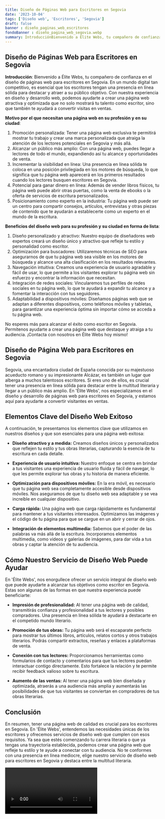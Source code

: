 ```yaml
---
title: Diseño de Páginas Web para Escritores en Segovia
date: '2023-10-04'
tags: ['Diseño web', 'Escritores', 'Segovia']
draft: false
banner : diseño_paginas_web_escritores
fondoBanner : diseño_pagina_web_segovia.webp
summary: IntroducciónBienvenido a Élite Webs, tu compañero de confianza en el diseño de páginas web para escritores en Segovia. En un mundo digital tan competitivo, es esencial que los escritores tengan una presencia en línea sólida para destacar y atraer a su público objetivo. Con nuestra experiencia en diseño y desarrollo web, podemos ayudarte a crear una página web atractiva y optimizada que no solo mostrará tu talento como escritor, sino que también te ayudará a convertir visitas en ventas.
---
```


## Diseño de Páginas Web para Escritores en Segovia

**Introducción**:
Bienvenido a Élite Webs, tu compañero de confianza en el diseño de páginas web para escritores en Segovia. En un mundo digital tan competitivo, es esencial que los escritores tengan una presencia en línea sólida para destacar y atraer a su público objetivo. Con nuestra experiencia en diseño y desarrollo web, podemos ayudarte a crear una página web atractiva y optimizada que no solo mostrará tu talento como escritor, sino que también te ayudará a convertir visitas en ventas.

**Motivo por el que necesitan una página web en su profesión y en su ciudad**:
1. Promoción personalizada: Tener una página web exclusiva te permitirá mostrar tu trabajo y crear una marca personalizada que atraiga la atención de los lectores potenciales en Segovia y más allá.
2. Alcanzar un público más amplio: Con una página web, puedes llegar a lectores de todo el mundo, expandiendo así tu alcance y oportunidades de venta.
3. Incrementar la visibilidad en línea: Una presencia en línea sólida te coloca en una posición privilegiada en los motores de búsqueda, lo que significa que tu página web aparecerá en los primeros resultados cuando los lectores busquen escritores en Segovia.
4. Potencial para ganar dinero en línea: Además de vender libros físicos, tu página web puede abrir otras puertas, como la venta de ebooks o la oferta de servicios de escritura personalizados.
5. Posicionamiento como experto en la industria: Tu página web puede ser un centro para compartir consejos, artículos, entrevistas y otras piezas de contenido que te ayudarán a establecerte como un experto en el mundo de la escritura.

**Beneficios del diseño web para su profesión y su ciudad en forma de lista**:
1. Diseño personalizado y atractivo: Nuestro equipo de diseñadores web expertos creará un diseño único y atractivo que refleje tu estilo y personalidad como escritor.
2. Optimización para buscadores: Utilizaremos técnicas de SEO para asegurarnos de que tu página web sea visible en los motores de búsqueda y alcance una alta clasificación en los resultados relevantes.
3. Navegación intuitiva: Creamos una experiencia de usuario agradable y fácil de usar, lo que permite a los visitantes explorar tu página web sin esfuerzo y encontrar la información que necesitan.
4. Integración de redes sociales: Vincularemos tus perfiles de redes sociales en tu página web, lo que te ayudará a expandir tu alcance y a fomentar la interacción con tus seguidores.
5. Adaptabilidad a dispositivos móviles: Diseñamos páginas web que se adaptan a diferentes dispositivos, como teléfonos móviles y tabletas, para garantizar una experiencia óptima sin importar cómo se acceda a tu página web.

No esperes más para alcanzar el éxito como escritor en Segovia. Permítenos ayudarte a crear una página web que destaque y atraiga a tu audiencia. ¡Contacta con nosotros en Élite Webs hoy mismo!

<GifSeo />

<Cta />

## Diseño de Página Web para Escritores en Segovia

Segovia, una encantadora ciudad de España conocida por su majestuoso acueducto romano y su impresionante Alcázar, es también un lugar que alberga a muchos talentosos escritores. Si eres uno de ellos, es crucial tener una presencia en línea sólida para destacar entre la multitud literaria y llegar a un público más amplio. En 'Élite Webs', nos especializamos en el diseño y desarrollo de páginas web para escritores en Segovia, y estamos aquí para ayudarte a convertir visitantes en ventas.

## Elementos Clave del Diseño Web Exitoso

A continuación, te presentamos los elementos clave que utilizamos en nuestros diseños y que son esenciales para una página web exitosa:

- **Diseño atractivo y a medida:** Creamos diseños únicos y personalizados que reflejen tu estilo y tus obras literarias, capturando la esencia de tu escritura en cada detalle.

- **Experiencia de usuario intuitiva:** Nuestro enfoque se centra en brindar a tus visitantes una experiencia de usuario fluida y fácil de navegar, lo que les permite explorar tus obras y tu historia de manera eficiente.

- **Optimización para dispositivos móviles:** En la era móvil, es necesario que tu página web sea completamente accesible desde dispositivos móviles. Nos aseguramos de que tu diseño web sea adaptable y se vea increíble en cualquier dispositivo.

- **Carga rápida:** Una página web que carga rápidamente es fundamental para mantener a tus visitantes interesados. Optimizamos las imágenes y el código de tu página para que se cargue en un abrir y cerrar de ojos.

- **Integración de elementos multimedia:** Sabemos que el poder de las palabras va más allá de la escritura. Incorporamos elementos multimedia, como videos y galerías de imágenes, para dar vida a tus obras y captar la atención de tu audiencia.

## Cómo Nuestro Servicio de Diseño Web Puede Ayudar

En 'Élite Webs', nos enorgullece ofrecer un servicio integral de diseño web que puede ayudarte a alcanzar tus objetivos como escritor en Segovia. Estas son algunas de las formas en que nuestra experiencia puede beneficiarte:

- **Impresión de profesionalidad:** Al tener una página web de calidad, transmitirás confianza y profesionalidad a tus lectores y posibles compradores. Una presencia en línea sólida te ayudará a destacarte en el competido mundo literario.

- **Promoción de tus obras:** Tu página web será el escaparate perfecto para mostrar tus últimos libros, artículos, relatos cortos y otros trabajos literarios. Podrás compartir extractos, reseñas y enlaces a plataformas de venta.

- **Conexión con tus lectores:** Proporcionamos herramientas como formularios de contacto y comentarios para que tus lectores puedan interactuar contigo directamente. Esto fortalece la relación y te permite recibir feedback valioso sobre tu escritura.

- **Aumento de las ventas:** Al tener una página web bien diseñada y optimizada, atraerás a una audiencia más amplia y aumentarás las posibilidades de que tus visitantes se conviertan en compradores de tus obras literarias.

## Conclusión

En resumen, tener una página web de calidad es crucial para los escritores en Segovia. En 'Élite Webs', entendemos las necesidades únicas de los escritores y ofrecemos servicios de diseño web que cumplen con esos requisitos. Ya sea que estés comenzando tu carrera literaria o que ya tengas una trayectoria establecida, podemos crear una página web que refleje tu estilo y te ayude a conectar con tu audiencia. No te conformes con una presencia en línea mediocre, elige nuestro servicio de diseño web para escritores en Segovia y destaca entre la multitud literaria.

<Video />

<CtaBot job='Escritores' city='Segovia'/>

<Gmaps query='Segovia+españa+maps' />
